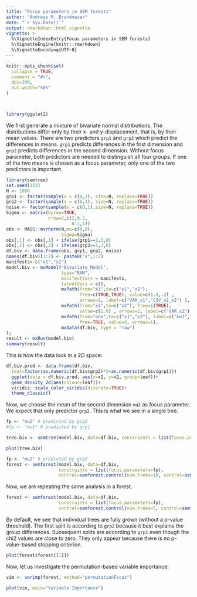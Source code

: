 ```yaml
---
title: "Focus parameters in SEM forests"
author: "Andreas M. Brandmaier"
date: "`r Sys.Date()`"
output: rmarkdown::html_vignette
vignette: >
  %\VignetteIndexEntry{Focus parameters in SEM forests}
  %\VignetteEngine{knitr::rmarkdown}
  %\VignetteEncoding{UTF-8}
---
```


```r
knitr::opts_chunk$set(
  collapse = TRUE,
  comment = "#>",
  dpi=300,
  out.width="50%"
)



library(ggplot2)
```


We first generate a mixture of bivariate normal distributions. The distributions differ only by their x- and y-displacement, that is, by their mean values. There are two predictors `grp1` and `grp2` which predict the differences in means. `grp1` predicts differences in the first dimension and `grp2` predicts differences in the second dimension. Without focus parameter, both predictors are needed to distinguish all four groups. If one of the two means is chosen as a focus parameter, only one of the two predictors is important.

```r

library(semtree)
set.seed(123)
N <- 1000
grp1 <- factor(sample(x = c(0,1), size=N, replace=TRUE))
grp2 <- factor(sample(x = c(0,1), size=N, replace=TRUE))
noise <- factor(sample(x = c(0,1),size=N, replace=TRUE))
Sigma <- matrix(byrow=TRUE,
                nrow=2,c(2,0.2,
                         0.2,1))
obs <- MASS::mvrnorm(N,mu=c(0,0),
                     Sigma=Sigma)
obs[,1] <- obs[,1] + ifelse(grp1==1,3,0)
obs[,2] <- obs[,2] + ifelse(grp2==1,3,0)
df.biv <- data.frame(obs, grp1, grp2, noise)
names(df.biv)[1:2] <- paste0("x",1:2)
manifests<-c("x1","x2")
model.biv <- mxModel("Bivariate_Model", 
                     type="RAM",
                     manifestVars = manifests,
                     latentVars = c(),
                     mxPath(from="x1",to=c("x1","x2"), 
                            free=c(TRUE,TRUE), value=c(1.0,.2) , 
                            arrows=2, label=c("VAR_x1","COV_x1_x2") ),
                     mxPath(from="x2",to=c("x2"), free=c(TRUE), 
                            value=c(1.0) , arrows=2, label=c("VAR_x2") ),
                     mxPath(from="one",to=c("x1","x2"), label=c("mu1","mu2"),
                            free=TRUE, value=0, arrows=1),
                     mxData(df.biv, type = "raw")
);
result <- mxRun(model.biv)
summary(result)
```

This is how the data look in a 2D space:

```r
df.biv.pred <- data.frame(df.biv, 
  leaf=factor(as.numeric(df.biv$grp2)*2+as.numeric(df.biv$grp1)))
  ggplot(data = df.biv.pred, aes(x=x1, y=x2, group=leaf))+ 
  geom_density_2d(aes(colour=leaf))+ 
  viridis::scale_color_viridis(discrete=TRUE)+
  theme_classic()
```


Now, we choose the mean of the second dimension `mu2` as focus parameter. We expect that only predictor `grp2`. This is what we see in a single tree.
```r
fp <- "mu2" # predicted by grp2
#fp <- "mu1" # predicted by grp1

tree.biv <- semtree(model.biv, data=df.biv, constraints = list(focus.parameters=fp))

plot(tree.biv)

```


```r
fp <- "mu2" # predicted by grp2
forest <- semforest(model.biv, data=df.biv,
                    constraints = list(focus.parameters=fp),
                    control=semforest.control(num.trees=10, control=semtree.control(method="score",alpha=1)))

```

Now, we are repeating the same analysis in a forest.

```r

forest <- semforest(model.biv, data=df.biv, 
                    constraints = list(focus.parameters=fp),
                    control=semforest.control(num.trees=5, control=semtree.control(method="score")))
```

By default, we see that individual trees are fully grown (without a p-value threshold). The first split is according to `grp2` because it best explains the group differences. Subsequent splits are according to `grp1` even though the chi2 values are close to zero. They only appear because there is no p-value-based stopping criterion. 

```r
plot(forest$forest[[1]])
```

Now, let us investigate the permutation-based variable importance:

```r

vim <- varimp(forest, method="permutationFocus")

plot(vim, main="Variable Importance")
```